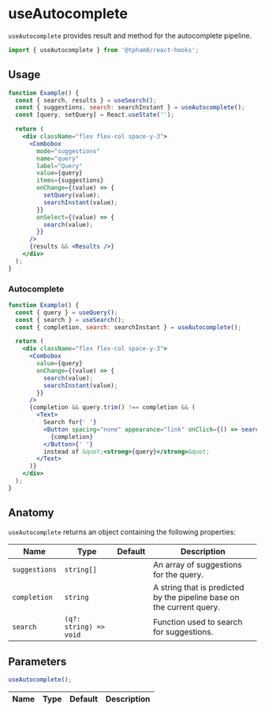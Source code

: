 
<SEO
  title="useAutocomplete"
  scope="Hooks"
  description="useAutocomplete provides result and method for the autocomplete pipeline."
/>

# useAutocomplete

`useAutocomplete` provides result and method for the autocomplete pipeline.

```js
import { useAutocomplete } from '@tpham0/react-hooks';
```

## Usage

```jsx
function Example() {
  const { search, results } = useSearch();
  const { suggestions, search: searchInstant } = useAutocomplete();
  const [query, setQuery] = React.useState('');

  return (
    <div className="flex flex-col space-y-3">
      <Combobox
        mode="suggestions"
        name="query"
        label="Query"
        value={query}
        items={suggestions}
        onChange={(value) => {
          setQuery(value);
          searchInstant(value);
        }}
        onSelect={(value) => {
          search(value);
        }}
      />
      {results && <Results />}
    </div>
  );
}
```

### Autocomplete

```jsx
function Example() {
  const { query } = useQuery();
  const { search } = useSearch();
  const { completion, search: searchInstant } = useAutocomplete();

  return (
    <div className="flex flex-col space-y-3">
      <Combobox
        value={query}
        onChange={(value) => {
          search(value);
          searchInstant(value);
        }}
      />
      {completion && query.trim() !== completion && (
        <Text>
          Search for{' '}
          <Button spacing="none" appearance="link" onClick={() => search(completion)}>
            {completion}
          </Button>{' '}
          instead of &quot;<strong>{query}</strong>&quot;
        </Text>
      )}
    </div>
  );
}
```

## Anatomy

`useAutocomplete` returns an object containing the following properties:

| Name          | Type                   | Default | Description                                                           |
| ------------- | ---------------------- | ------- | --------------------------------------------------------------------- |
| `suggestions` | `string[]`             |         | An array of suggestions for the query.                                |
| `completion`  | `string`               |         | A string that is predicted by the pipeline base on the current query. |
| `search`      | `(q?: string) => void` |         | Function used to search for suggestions.                              |

## Parameters

```js
useAutocomplete();
```

| Name | Type | Default | Description |
| ---- | ---- | ------- | ----------- |
